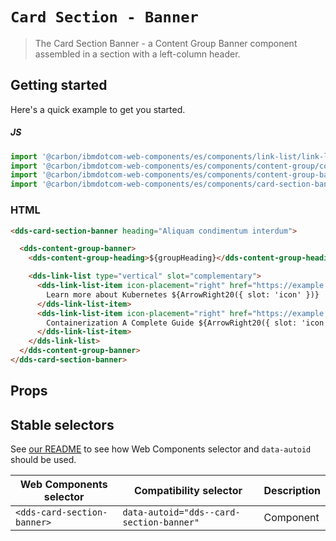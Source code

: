 
# `Card Section - Banner`

> The Card Section Banner - a Content Group Banner component assembled in a section with a left-column header.

## Getting started

Here's a quick example to get you started.

##### JS

```javascript
import '@carbon/ibmdotcom-web-components/es/components/link-list/link-list.js';
import '@carbon/ibmdotcom-web-components/es/components/content-group/content-group-heading.js';
import '@carbon/ibmdotcom-web-components/es/components/content-group-banner/content-group-banner.js';
import '@carbon/ibmdotcom-web-components/es/components/card-section-banner/card-section-banner.js';
```

### HTML

```html
<dds-card-section-banner heading="Aliquam condimentum interdum">

  <dds-content-group-banner>
    <dds-content-group-heading>${groupHeading}</dds-content-group-heading>

    <dds-link-list type="vertical" slot="complementary">
      <dds-link-list-item icon-placement="right" href="https://example.com">
        Learn more about Kubernetes ${ArrowRight20({ slot: 'icon' })}
      </dds-link-list-item>
      <dds-link-list-item icon-placement="right" href="https://example.com">
        Containerization A Complete Guide ${ArrowRight20({ slot: 'icon' })}
      </dds-link-list-item>
    </dds-link-list>
  </dds-content-group-banner>
</dds-card-section-banner>
```

## Props

<Props of="dds-card-section-banner" />
<Description markdown={markdownContents} />

## Stable selectors

See [our README](https://github.com/carbon-design-system/carbon-for-ibm-dotcom/tree/master/packages/web-components#stable-selectors-for-analytics-and-integratione2e-testing-in-web-components) to see how Web Components selector and `data-autoid` should be used.

| Web Components selector       | Compatibility selector                    | Description |
| ----------------------------- | ----------------------------------------- | ----------- |
| `<dds-card-section-banner>`   | `data-autoid="dds--card-section-banner"`  | Component   |

<Description markdown={contributing} />